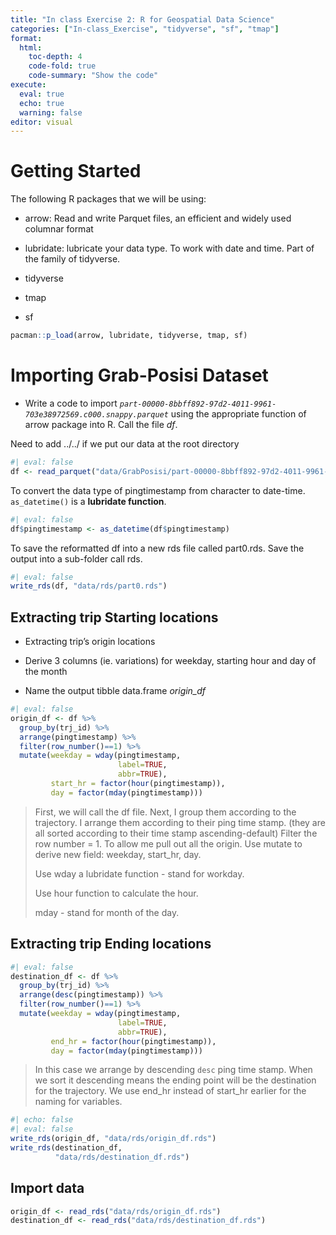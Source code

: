```yaml
---
title: "In class Exercise 2: R for Geospatial Data Science"
categories: ["In-class_Exercise", "tidyverse", "sf", "tmap"]
format:
  html:
    toc-depth: 4
    code-fold: true
    code-summary: "Show the code"
execute:
  eval: true
  echo: true
  warning: false
editor: visual
---
```


# Getting Started

The following R packages that we will be using:

-   arrow: Read and write Parquet files, an efficient and widely used columnar format

-   lubridate: lubricate your data type. To work with date and time. Part of the family of tidyverse.

-   tidyverse

-   tmap

-   sf

```r
pacman::p_load(arrow, lubridate, tidyverse, tmap, sf)
```

# Importing Grab-Posisi Dataset

-   Write a code to import *`part-00000-8bbff892-97d2-4011-9961-703e38972569.c000.snappy.parquet`* using the appropriate function of arrow package into R. Call the file *df*.

| Need to add ../../ if we put our data at the root directory

```r
#| eval: false
df <- read_parquet("data/GrabPosisi/part-00000-8bbff892-97d2-4011-9961-703e38972569.c000.snappy.parquet")
```

To convert the data type of pingtimestamp from character to date-time. `as_datetime()` is a **lubridate function**.

```r
#| eval: false
df$pingtimestamp <- as_datetime(df$pingtimestamp)
```

To save the reformatted df into a new rds file called part0.rds. Save the output into a sub-folder call rds.

```r
#| eval: false
write_rds(df, "data/rds/part0.rds")
```

## Extracting trip Starting locations

-   Extracting trip's origin locations

-   Derive 3 columns (ie. variations) for weekday, starting hour and day of the month

-   Name the output tibble data.frame *origin_df*

```r
#| eval: false
origin_df <- df %>%
  group_by(trj_id) %>%
  arrange(pingtimestamp) %>%
  filter(row_number()==1) %>%
  mutate(weekday = wday(pingtimestamp,
                        label=TRUE,
                        abbr=TRUE),
         start_hr = factor(hour(pingtimestamp)),
         day = factor(mday(pingtimestamp)))
```

> First, we will call the df file. Next, I group them according to the trajectory. I arrange them according to their ping time stamp. (they are all sorted according to their time stamp ascending-default) Filter the row number = 1. To allow me pull out all the origin. Use mutate to derive new field: weekday, start_hr, day.
>
> Use wday a lubridate function - stand for workday.
>
> Use hour function to calculate the hour.
>
> mday - stand for month of the day.

## Extracting trip Ending locations

```r
#| eval: false
destination_df <- df %>%
  group_by(trj_id) %>%
  arrange(desc(pingtimestamp)) %>%
  filter(row_number()==1) %>%
  mutate(weekday = wday(pingtimestamp,
                        label=TRUE,
                        abbr=TRUE),
         end_hr = factor(hour(pingtimestamp)),
         day = factor(mday(pingtimestamp)))
```

> In this case we arrange by descending `desc` ping time stamp. When we sort it descending means the ending point will be the destination for the trajectory. We use end_hr instead of start_hr earlier for the naming for variables.

```r
#| echo: false
#| eval: false
write_rds(origin_df, "data/rds/origin_df.rds")
write_rds(destination_df, 
          "data/rds/destination_df.rds")
```

## Import data

```r
origin_df <- read_rds("data/rds/origin_df.rds")
destination_df <- read_rds("data/rds/destination_df.rds")
```
